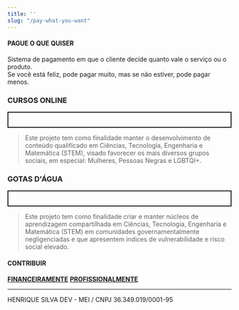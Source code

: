 ```yaml
---
title: ''
slug: "/pay-what-you-want"
---
```


#### PAGUE O QUE QUISER

Sistema de pagamento em que o cliente decide quanto vale o serviço ou o produto. <br />
Se você está feliz, pode pagar muito, mas se não estiver, pode pagar menos.

### CURSOS ONLINE

<p style="border: 2px solid; padding: 1rem">
  <blockquote>  
    Este projeto tem como finalidade manter o desenvolvimento de conteúdo qualificado em 
    Ciências, Tecnologia, Engenharia e Matemática (STEM), visado favorecer os mais diversos grupos 
    sociais, em especial: Mulheres, Pessoas Negras e LGBTQI+.
 </blockquote>  
</p>

### GOTAS D'ÁGUA

<p style="border: 2px solid; padding: 1rem">
  <blockquote>
    Este projeto tem como finalidade criar e manter núcleos de aprendizagem compartilhada em Ciências, Tecnologia, 
    Engenharia e Matemática (STEM) em comunidades governamentalmente negligenciadas e que apresentem indices
    de vulnerabilidade e risco social elevado. <br />
  </blockquote>  
</p>

#### CONTRIBUIR

[**FINANCEIRAMENTE**](https://nubank.com.br/pagar/9ifs7/C6JdIWea8E)
[**PROFISSIONALMENTE**](https://contato185397.typeform.com/to/y8QNwW)

<hr />
HENRIQUE SILVA DEV - MEI / CNPJ 36.349.019/0001-95